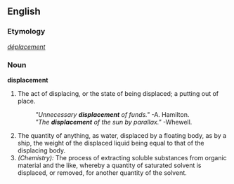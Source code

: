 ==English==

{{webster}}

===Etymology===
{{F.}} ''[[déplacement]]''

===Noun===
'''displacement'''
# The act of displacing, or the state of being displaced; a putting out of place.
#:''"Unnecessary '''displacement''' of funds."''  -A. Hamilton.
#:''"The '''displacement''' of the sun by parallax."''  -Whewell.
# The quantity of anything, as water, displaced by a floating body, as by a ship, the weight of the displaced liquid being equal to that of the displacing body.
# ''(Chemistry):'' The process of extracting soluble substances from organic material and the like, whereby a quantity of saturated solvent is displaced, or removed, for another quantity of the solvent.